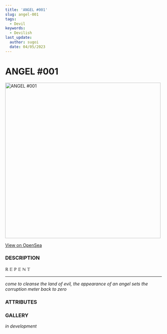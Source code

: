 ```yaml
---
title: 'ANGEL #001'
slug: angel-001
tags:
  - Devil
keywords:
  - Devilish
last_update:
  author: sugoi
  date: 04/05/2023
---
```



# ANGEL #001

<img src="https://nft-cdn.alchemy.com/eth-mainnet/5ce0f28861c0aee8815dfecf496b2ecd" alt="ANGEL #001" width="500" />

[View on OpenSea](https://opensea.io/assets/ethereum/0x231EDa2D0E36E5254515B7625D1201f7b4617cf4/11)

### DESCRIPTION

ℝ 𝔼 ℙ 𝔼 ℕ 𝕋  

---  
*come to cleanse the land of evil, the appearance of an angel sets the corruption meter back to zero*

### ATTRIBUTES

<AttributeTag traitType="HUMANITY" value="∞" />
<AttributeTag traitType="TYPE" value="ANGEL" />
<AttributeTag traitType="SUBTYPE" value="N/A" />


### GALLERY

*in development*

